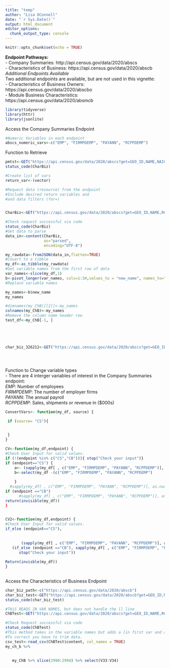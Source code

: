 ```yaml
---
title: "temp"
author: "Lisa OConnell"
date: "`r Sys.Date()`"
output: html_document
editor_options: 
  chunk_output_type: console
---
```


```r
knitr::opts_chunk$set(echo = TRUE)
```
__Endpoint Pathways:__  
-  Company Summaries: http://api.census.gov/data/2020/abscs   
-  Characteristics of Business: https://api.census.gov/data/2020/abscb  
*Additional Endpoints Available*  
Two additional endpoints are available, but are not used in this vignette:  
-  Characteristics of Business Owners: https://api.census.gov/data/2020/abscbo  
- Module Business Characteristics: https://api.census.gov/data/2020/absmcb  

```r
library(tidyverse)
library(httr)
library(jsonlite)
```

Access the Company Summaries Endpoint

```r
#Numeric Variables in each endpoint
abscs_numeric_vars<-c("EMP", "FIRMPDEMP", "PAYANN", "RCPPDEMP")
```



Function to Retrieve
```r
pmtst<-GET("https://api.census.gov/data/2020/abscs?get=GEO_ID,NAME,NAICS2017,NAICS2017_LABEL,SEX,SEX_LABEL,ETH_GROUP,ETH_GROUP_LABEL,RACE_GROUP,RACE_GROUP_LABEL,VET_GROUP,VET_GROUP_LABEL,EMPSZFI,EMPSZFI_LABEL,YEAR,FIRMPDEMP,FIRMPDEMP_F,RCPPDEMP,RCPPDEMP_F,EMP,EMP_F,PAYANN,PAYANN_F,FIRMPDEMP_S,FIRMPDEMP_S_F,RCPPDEMP_S,RCPPDEMP_S_F,EMP_S,EMP_S_F,PAYANN_S,PAYANN_S_F&for=us:*&key=324a30368aa24fca02eb737c15d7c32c63c891cb")
status_code(CharBiz)
```


```r

#Create list of vars
return_var<-(vector)

#Request data (resource) from the endpoint
#Include desired return variables and 
#and data filters (for=)


CharBiz<-GET("https://api.census.gov/data/2020/abscs?get=GEO_ID,NAME,RCPSZFI,NAICS2017,NAICS2017_LABEL,SEX,SEX_LABEL,ETH_GROUP,ETH_GROUP_LABEL,RACE_GROUP,RACE_GROUP_LABEL,VET_GROUP,VET_GROUP_LABEL,EMPSZFI,EMPSZFI_LABEL,YEAR,FIRMPDEMP,FIRMPDEMP_F,RCPPDEMP,RCPPDEMP_F,EMP,EMP_F,PAYANN,PAYANN_F,FIRMPDEMP_S,FIRMPDEMP_S_F,RCPPDEMP_S,RCPPDEMP_S_F,EMP_S,EMP_S_F,PAYANN_S,PAYANN_S_F&for=us:*&NAICS2017=71&key=324a30368aa24fca02eb737c15d7c32c63c891cb")

#Check request successful via code
status_code(CharBiz)
#Get data to parse
data_in<-content(CharBiz,
                 as="parsed", 
                 encoding="UTF-8")

my_rawdata<-fromJSON(data_in,flatten=TRUE)
#Covert to a tibble 
my_df<-as_tibble(my_rawdata)
#Get variable names from the first row of data
var_names<-slice(my_df,1)
b<-pivot_longer(var_names, cols=1:34,values_to = "new_name", names_to="old_name")
#Replace variable names

my_names<-b$new_name
my_names

#dimnames(my_ChB)[[2]]<-my_names
colnames(my_ChB)<-my_names
#Remove the column name header row
test_df<-my_ChB[-1, ]





char_biz_326212<-GET("https://api.census.gov/data/2020/abscs?get=GEO_ID,EMP,GEO_ID,INDGROUP,INDLEVEL,NAICS2017,NATION,STATE,PAYANN,VET_GROUP,YEAR,YIBSZFI&key=324a30368aa24fca02eb737c15d7c32c63c891cb")





```

Function to Change variable types  
- There are 4 interger variables of interest in the Company Summaries endpoint:  
 *EMP*: Number of employees  
 *FIRMPDEMP*: The number of employer firms  
 *PAYANN*: The annual payroll  
 *RCPPDEMP*: Sales, shipments or revenue in ($000s)  
 

```r

ConvertVars<- function(my_df, source) {

 if (source= "CS"){

   
 }
}
```



```r

CV<-function(my_df,endpoint) {
#Check User Input for valid values.
if (!(endpoint %in% c("CS","CB"))){ stop("Check your input")}  
if (endpoint=="CS") { 
    a<- (sapply(my_df[ , c("EMP", "FIRMPDEMP", "PAYANN", "RCPPDEMP")], as.numeric) )
    b<-select(my_df -(c("EMP", "FIRMPDEMP", "PAYANN", "RCPPDEMP")
  
    }
  #sapply(my_df[ , c("EMP", "FIRMPDEMP", "PAYANN", "RCPPDEMP")], as.numeric) 
if (endpoint =="CB") 
      #sapply(my_df[ , c("EMP", "FIRMPDEMP", "PAYANN", "RCPPDEMP")], as.numeric) } 
return(invisible(my_df))  
}  
  
```

```r
CV2<-function(my_df,endpoint) {
#Check User Input for valid values.
if_else (endpoint=="CS"),  
 
  
       (sapply(my_df[ , c("EMP", "FIRMPDEMP", "PAYANN", "RCPPDEMP")], as.numeric) ),  
   (if_else (endpoint =="CB"), sapply(my_df[ , c("EMP", "FIRMPDEMP", "PAYANN", "RCPPDEMP")], as.numeric),
      stop("Check your input"))  
  
Return(invisble(my_df))  
}  
  
```


Access the Characteristics of Business Endpoint 

```r
char_biz_path<-c("https://api.census.gov/data/2020/abscb")
char_biz_test<-GET("https://api.census.gov/data/2020/abscb?get=GEO_ID,NAME,NAICS2017,NAICS2017_LABEL,SEX,SEX_LABEL,ETH_GROUP,ETH_GROUP_LABEL,RACE_GROUP,RACE_GROUP_LABEL,VET_GROUP,VET_GROUP_LABEL,QDESC,QDESC_LABEL,BUSCHAR,BUSCHAR_LABEL,YEAR,FIRMPDEMP,FIRMPDEMP_F,FIRMPDEMP_PCT,FIRMPDEMP_PCT_F,RCPPDEMP,RCPPDEMP_F,RCPPDEMP_PCT,RCPPDEMP_PCT_F,EMP,EMP_F,EMP_PCT,EMP_PCT_F,PAYANN,PAYANN_F,PAYANN_PCT,PAYANN_PCT_F,FIRMPDEMP_S,FIRMPDEMP_S_F,FIRMPDEMP_PCT_S,FIRMPDEMP_PCT_S_F,RCPPDEMP_S,RCPPDEMP_S_F,RCPPDEMP_PCT_S,RCPPDEMP_PCT_S_F,EMP_S,EMP_S_F,EMP_PCT_S,EMP_PCT_S_F,PAYANN_S,PAYANN_S_F,PAYANN_PCT_S,PAYANN_PCT_S_F&for=us:*&QDESC_LABEL=SPOUSES&key=324a30368aa24fca02eb737c15d7c32c63c891cb")
status_code(char_biz_test)

```



```r
#THiS READS IN VAR NAMES, but does not handle the [] line
ChBTest<-GET("https://api.census.gov/data/2020/abscs?get=GEO_ID,NAME,RCPSZFI,NAICS2017,NAICS2017_LABEL,SEX,SEX_LABEL,ETH_GROUP,ETH_GROUP_LABEL,RACE_GROUP,RACE_GROUP_LABEL,VET_GROUP,VET_GROUP_LABEL,EMPSZFI,EMPSZFI_LABEL,YEAR,FIRMPDEMP,FIRMPDEMP_F,RCPPDEMP,RCPPDEMP_F,EMP,EMP_F,PAYANN,PAYANN_F,FIRMPDEMP_S,FIRMPDEMP_S_F,RCPPDEMP_S,RCPPDEMP_S_F,EMP_S,EMP_S_F,PAYANN_S,PAYANN_S_F&for=us:*&NAICS2017=71*&key=324a30368aa24fca02eb737c15d7c32c63c891cb")

#Check Request successful via code
status_code(ChBTest)
#This method takes in the variable names but adds a [in first var and a ] in #last var.  
#To correct you have to trim data.
csv_test<-read_csv(ChBTest$content, col_names = TRUE)
my_ch_b %>% 
  
  
   my_ChB %>% slice(2990:2994) %>% select(V33:V34)
```

